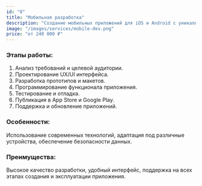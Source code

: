 ```yaml
---
id: "8"
title: "Мобильная разработка"
description: "Создание мобильных приложений для iOS и Android с уникальным дизайном и функционалом. Разработка под ключ с учетом всех требований вашего бизнеса. Цены от 240 000 ₽."
image: "/images/services/mobile-dev.png"
price: "от 240 000 ₽"
---
```


### Этапы работы:

1. Анализ требований и целевой аудитории.
2. Проектирование UX/UI интерфейса.
3. Разработка прототипов и макетов.
4. Программирование функционала приложения.
5. Тестирование и отладка.
6. Публикация в App Store и Google Play.
7. Поддержка и обновление приложений.

### Особенности:

Использование современных технологий, адаптация под различные устройства, обеспечение безопасности данных.

### Преимущества:

Высокое качество разработки, удобный интерфейс, поддержка на всех этапах создания и эксплуатации приложения.
